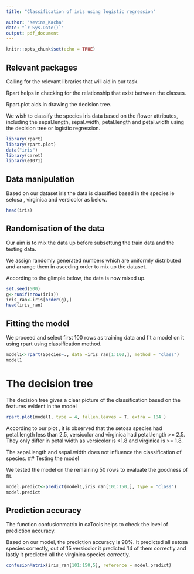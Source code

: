---
title: "Classification of iris using logistic regression"

author: "Kevins_Kacha"
date: "`r Sys.Date()`"
output: pdf_document
---

```{r setup, include=FALSE}
knitr::opts_chunk$set(echo = TRUE)
```
## Relevant packages

Calling for the relevant libraries that will aid in our task.

Rpart helps in checking for the relationship that exist between the classes.

Rpart.plot aids in drawing the decision tree.

We wish to classify the species iris data based on the flower attributes, including the sepal.length, sepal.width, petal.length and petal.width using the decision tree or logistic regression. 

```{r setup1, echo=TRUE}
library(rpart)
library(rpart.plot)
data("iris")
library(caret)
library(e1071)
```

## Data manipulation

Based on our dataset iris the data is classified based in the species ie setosa , virginica and versicolor as below. 
```{r setup18, echo=TRUE}
head(iris)
```
## Randomisation of the data

Our aim is to mix the data up before subsettung the train data and the testing data.

We assign randomly generated numbers which are uniformly distributed and arrange them in asceding order to mix up the dataset.

According to the glimple below, the data is now mixed up.
```{r setup2, echo=TRUE}
set.seed(500)
g<-runif(nrow(iris))
iris_ran<-iris[order(g),]
head(iris_ran)
```
## Fitting the model 
We proceed and select first 100 rows as training data and fit a model on it using rpart using classification method.
```{r setup3, echo=TRUE}
model1<-rpart(Species~., data =iris_ran[1:100,], method = "class")
model1
```
# The decision tree 
The decision tree gives a clear picture of the classification based on the features evident in the model

```{r setup4, echo=TRUE}

rpart.plot(model1, type = 4, fallen.leaves = T, extra = 104 )
```
According to our plot , it is observed that the setosa species had petal.length less than 2.5, versicolor and virginica had petal.length >= 2.5. They only differ in petal width as versicolor is <1.8 and virginica is >= 1.8.

The sepal.length and sepal.width does not influence the classification of species.
## Testing the model

We tested the model on the remaining 50 rows to evaluate the goodness of fit.
```{r setup5, echo=TRUE}
model.predict<-predict(model1,iris_ran[101:150,], type = "class")
model.predict
```
## Prediction accuracy

The function confusionmatrix in caTools helps to check the level of prediction accuracy.

Based on our model, the prediction accuracy is 98%. It predicted all setosa species correctly, out of 15 versicolor it predicted 14 of them correctly and lastly it predicted all the virginica species correctly.
```{r setup6, echo=TRUE}
confusionMatrix(iris_ran[101:150,5], reference = model.predict)
```

